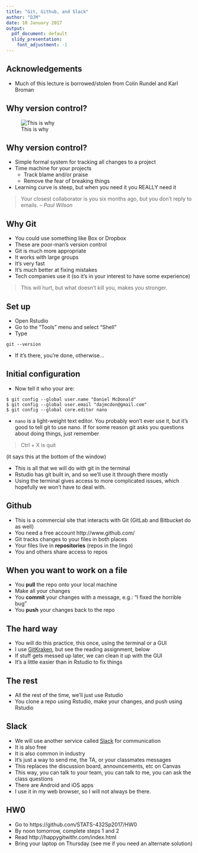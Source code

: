 ```yaml
---
title: "Git, Github, and Slack"
author: "DJM"
date: 10 January 2017
output:
  pdf_document: default
  slidy_presentation:
    font_adjustment: -1
---
```



## Acknowledgements

* Much of this lecture is borrowed/stolen from Colin Rundel and Karl Broman


## Why version control?

![This is why](gfx/final.png)

## Why version control?

* Simple formal system for tracking all changes to a project
* Time machine for your projects
    + Track blame and/or praise
    + Remove the fear of breaking things
* Learning curve is steep, but when you need it you REALLY need it

> Your closest collaborator is you six months ago, but you don’t reply to emails.
> -- _Paul Wilson_

## Why Git

* You could use something like Box or Dropbox
* These are poor-man's version control
* Git is much more appropriate
* It works with large groups
* It's very fast
* It's much better at fixing mistakes
* Tech companies use it (so it's in your interest to have some experience)

> This will hurt, but what doesn't kill you, makes you stronger.

## Set up

* Open Rstudio
* Go to the "Tools" menu and select "Shell"
* Type 

```
git --version
```

* If it's there, you're done, otherwise...


## Initial configuration

* Now tell it who your are:

```
$ git config --global user.name "Daniel McDonald"
$ git config --global user.email "dajmcdon@gmail.com"
$ git config --global core.editor nano
```

* `nano` is a light-weight text editor. You probably won't ever use it, but it's good to tell
git to use nano. If for some reason git asks you questions about doing things, just remember

> Ctrl + X is quit

(it says this at the bottom of the window)

* This is all that we will do with git in the terminal
* Rstudio has git built in, and so we'll use it through there mostly
* Using the terminal gives access to more complicated issues, which hopefully we won't have to deal with.

## Github

* This is a commercial site that interacts with Git (GitLab and Bitbucket do as well)
* You need a free account http://www.github.com/
* Git tracks changes to your files in both places
* Your files live in __repositories__ (repos in the lingo)
* You and others share access to repos

## When you want to work on a file

* You __pull__ the repo onto your local machine
* Make all your changes
* You __commit__ your changes with a message, e.g.: "I fixed the horrible bug"
* You __push__ your changes back to the repo

## The hard way 

* You will do this practice, this once, using the terminal or a GUI 
* I use [GitKraken](http://www.gitkraken.com/), but see the reading assignment, below
* If stuff gets messed up later, we can clean it up with the GUI
* It's a little easier than in Rstudio to fix things

## The rest

* All the rest of the time, we'll just use Rstudio
* You clone a repo using Rstudio, make your changes, and push using Rstudio

## Slack

* We will use another service called [Slack](http://www.slack.com/) for communication
* It is also free
* It is also common in industry
* It's just a way to send me, the TA, or your classmates messages
* This replaces the discussion board, announcements, etc on Canvas
* This way, you can talk to your team, you can talk to me, you can ask the class questions
* There are Android and iOS apps
* I use it in my web browser, so I will not always be there.

## HW0

* Go to https://github.com/STATS-432Sp2017/HW0
* By noon tomorrow, complete steps 1 and 2
* Read http://happygitwithr.com/index.html
* Bring your laptop on Thursday (see me if you need an alternate solution)